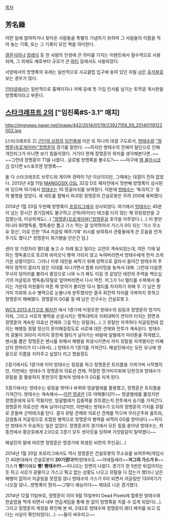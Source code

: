 [[목차]]

== 芳名錄 ==
어떤 일에 참여하거나 찾아온 사람들을 특별히 기념하기 위하여 그 사람들의 이름을 적어 놓는 기록, 또는 그 기록이 모인 책을 의미한다.

[[결혼식]]이나 [[장례식]] 등 한 사람의 인생에 큰 의미를 가지는 이벤트에서 필수적으로 사용되며, 그 외에도 예로부터 규모가 큰 [[파티]] 등에서도 사용되었다.

서양에서의 방명록의 유래는 일반적으로 사교클럽 입구에 놓여 있던 자필 [[사인]] [[출석부]]로 보는 경우가 많다.

[[인터넷]]에서는 일반적으로 홈페이지나 카페 등에 첫 가입 인사를 남기는 토막글 게시판을 방명록이라고 부른다.
== [[스타크래프트 2]]의 ["임진록#S-3.1" 매치] ==
http://imgnews.naver.net/image/442/2014/01/19/23927159_59_20140119122002.jpg

[스타크래프트 2] [[군단의 심장]]의 [[임진록]]에 이은 또 하나의 대결 구도로서, [[방태수]]와 [["정명훈(프로게이머)"정명훈]]의 경기를 말한다.
~~하지만 방태수의 진에어 탈단으로 인해 개인리그가 아니면 보기 힘들어졌다. 거기다 현재 정명훈의 위치를 생각해본다면..~~ ~~그런데 정명훈이 T1을 나왔다.. 글로벌 방명록을 볼수도?~~
~~야구에 [[엘 꼴라시코]]가 있다면 e스포츠엔 방명록~~

둘 다 스타크래프트 브루드워 게이머 경력이 1년 이상이지만, 그때에는 대결이 전혀 없었다. 2013년 4월 11일 [[2013 WCS Korea Season 1, MANGOSIX GSL|MANGOSIX GSL]] 32강 D조 패자전에서 첫번째 방명록이 성사된 바 있으며 여기에서 [[방태수]]는 10 땅굴러쉬를 보여줬다. 덕분에 [[방태수]]는 '북괴저그' 등의 별명을 얻었다. 세 세트를 합해서 파괴된 정명훈의 건설로봇은 무려 200에 육박했다.

2014년 1월 20일 두번째 방명록이 [[프로리그]]에서 성사되었다. 여기에서 [[방태수]]는 45분이 넘는 장시간 경기임에도 불구하고 군락(하이브) 테크를 타지 않는 채 뮤링링만을 고집했는데, 이상하게도(...) [["정명훈(프로게이머)"정명훈]]과 호각을 이루었다.(...) 이 뿐만 아니라 80맹독충, 맹독충만 뽑고 가스 먹는 걸 잊어먹어서 가스가 0이 되는 '가스 무소유 정신', 이로 인한 '154 저글링 메뚜기떼' 러시를 보여줘서 관중들에게 큰 웃음을 안겨주기도 했다.[* 정명훈이 화기병을 안쓴건 덤.] 

센터 양 가장자리 멀티를 놓고 수 차례 밀고 밀리는 교전이 계속되었는데, 여든 기에 달하는 맹독충으로 토르와 바이오닉 병력 가리지 않고 녹여버리면서 방태수에게 먼저 크게 기운 상황이었다. 그러나 이후 테란을 싸먹기 위해 양쪽으로 갈라서 들어간 방태수의 주력이 점막이 깔리지 않은 지대를 지나가면서 합류 타이밍을 놓쳐서 대패. 그런데 다음엔 무사히 덩어리를 불려서 중앙으로 나와 누가 봐도 이길 것 같았던 테란의 주력을 백오십 기의 저글링과 맹독충/뮤탈로 덮어버리면서 다시 역전. 저그가 1시 멀티를 수복해서 돌리는 가운데 자원줄이 마른 채 방어가 불리한 12시 멀티를 차지하기 위해 두 기 남은 땅거미 지뢰와 소수 병력으로 눈물나게 분투했지만 결국 회전력 차이를 극복하지 못하고 정명훈이 패배했다. 정명훈이 GG를 칠 때 남은 인구수는 건설로봇 2.

[http://www.youtube.com/watch?v=MRqSnmoqS-o WCS 2013.4.11 D조 패자전] 에서 1경기에 미칠듯한 방태수의 링링과 정명훈의 땅거미 지뢰, 그리고 서로의 병력을 순살시키는 맹독대박과 지뢰대박이 연이어 터지는 장면과 정명훈의 계속된 의료선 견제와 그걸 막는 뮤탈과(...) 그 뮤탈만 저격하다 저글링한테 잡히는 해병등 정말 정신이 혼미해질정도로 서로에 대한 견제와 전투가 계속된다. 방태수의 광물이 300이 미치지 못한채 멀티가 날아가는 바람에 일벌레가 마라톤을 하게됐고, 밴시를 뽑은 정명훈은 밴시를 위해서 해병을 희생시키면서 까지 뮤탈을 저격했지만 어째선지 한마리가 더 나와서(...) 방태수가 1경기를 가져간다. 해설진에서는 모든 유닛에 영웅으로 이름을 지어주고 싶었다 라고 했을정도

2경기에서도 1경기에 이어 방태수는 링링을 하고 정명훈은 트리플을 가져가며 시작했지만, 이번에는 방태수가 정명훈의 의료선 견제, 적절한 땅거미지뢰에 당한것과 방태수가 뮤탈을 잘 활용하지 못한것이 합쳐져 방태수가 GG를 치게 된다.

3경기에서는 방태수는 링링을 벗어나 바퀴와 땅굴벌레를 활용했고, 정명훈은 트리플을 가져간다.
방태수는 계속해서~~[http://blog.naver.com/PostView.nhn?blogId=pupplestorm&logNo=130168915079 이런 땅굴은] [모 야메룽다]!!!~~ 땅굴벌레를 뚫었지만 정명훈에게 모두 막혔지만, 땅굴벌레가 집중력을 흐트렸는지 전투에서 승기를 가져간다. 정명훈의 의료선은 계속 날아다녔지만, 이번에는 방태수가 오히려 정명훈의 기지를 뮤탈로 흔들며 군락테크를 탄다. 결국 뮤탈 견제와 의료선 견제를 막으며 무리군주와 울트라, 감염충과 저글링으로 조합된 병력으로 정명훈의 병력을 싸먹어 GG를 받아낸다.~~하지만 방태수가 우승하는 일은 없었다. 정명훈과의 경기에서 모든 힘을 쏟아낸 방태수는, 최종전에서 황강호에게 2:0으로 2경기 모두 셧아웃을 당하며 거짓말같이 탈락했다~~

해설진의 말에 따르면 정명훈은 명경기에 희생된 비련의 주인공(...)

2014년 1월 20일 프로리그에서도 역시 정명훈은 건설로봇의 무소유를 보여주며(게임시간 40분대에서 건설로봇이 '''20기였다!!!''')방태수도 ~~이에질세라~~'''저그의 가스가 0'''~~가스가 '''빵!'''이예요 '''빵!''' '''빵태수!!!'''~~이나오는 장면이 나왔다. 경기가 한 5번은 뒤집어지는 듯 하고 서로가 광물이고 가스고 뭐고 없는 상황도 나오고 뮤탈을 다 잡는가 했더니 남은 해병이 없어서 저글링을 못잡질 않나 방태수의 가스가 0이 되면서 저글링만 130여기가 나오질 않나...방명록이 뭔지~~그렇다 예능이다~~ 제대로 나온 경기였다.

2014년 12월 11일부로, 정명훈이 이미 9월 15일부터 Dead Pixels에 합류한 방태수와 한솥밥을 먹게 되면서 내부 연습게임을 통해 원 없이 방명록을 치를 수 있게 되었다(...).
그리고 정명훈의 계정을 확인해 본 바, 2대2로 방태수와 정명훈이 래더 배치를 보고 있다는 사실이 확인되었다(...).
~~둘이 싸우라고~~
